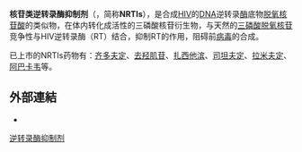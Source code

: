 '''核苷类逆转录酶抑制剂'''（{{lang-en|Nucleoside Reverse Transcriptase Inhibitors}}，简称'''NRTIs'''），是合成[[HIV|HIV]]的[[DNA|DNA]]逆转录[[酶|酶]]底物[[脱氧核苷酸|脱氧核苷酸]]的类似物，在体内转化成活性的三磷酸核苷衍生物，与天然的[[三磷酸脱氧核苷|三磷酸脱氧核苷]]竞争性与HIV逆转录酶（RT）结合，抑制RT的作用，阻碍前[[病毒|病毒]]的合成。

已上市的NRTIs药物有：[[齐多夫定|齐多夫定]]、[[去羟肌苷|去羟肌苷]]、[[扎西他滨|扎西他滨]]、[[司坦夫定|司坦夫定]]、[[拉米夫定|拉米夫定]]、[[阿巴卡韦|阿巴卡韦]]等。

==外部連結==
* {{MeSH name|Reverse+Transcriptase+Inhibitors}}

{{抗逆转录病毒药物}}
{{抗DNA病毒药物}}
{{酶抑制}}

[[Category:逆转录酶抑制剂|]]